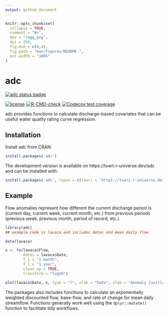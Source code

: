 ```yaml
---
output: github_document
---
```


<!-- README.md is generated from README.Rmd. Please edit that file -->

```r
knitr::opts_chunk$set(
  collapse = TRUE,
  comment = "#>",
  dev = "ragg_png",
  dpi = 250,
  fig.dim = c(8,4),
  fig.path = "man/figures/README-",
  out.width = "100%"
)
```

# adc

<!-- badges: start -->
[![adc status badge](https://txwri.r-universe.dev/badges/adc)](https://txwri.r-universe.dev)


[![license](https://img.shields.io/badge/license-MIT + file LICENSE-lightgrey.svg)](https://choosealicense.com/)
[![R-CMD-check](https://github.com/TxWRI/adc/workflows/R-CMD-check/badge.svg)](https://github.com/TxWRI/adc/actions)
[![Codecov test coverage](https://codecov.io/gh/TxWRI/adc/branch/main/graph/badge.svg)](https://app.codecov.io/gh/TxWRI/adc?branch=main)

<!-- badges: end -->

adc provides functions to calculate discharge-based covariates that can be useful 
water quality rating curve regression.

## Installation

Install adc from CRAN:

```r
install.packages('adc')
```

The development version is available on https://txwri.r-universe.dev/adc and can be installed with:

``` r
install.packages('adc', repos = c(txwri = 'https://txwri.r-universe.dev'))
```

## Example

Flow anomalies represent how different the current discharge period is (current day, current week, current month, etc.) from previous periods (previous week, previous month, period of record, etc.). 

```r
library(adc)
## example code is lavaca and includes dates and mean daily flow

data(lavaca)

x <- fa(lavaca$Flow,
        dates = lavaca$Date,
        T_1 = "1 month",
        T_2 = "1 year",
        clean_up = TRUE,
        transform = "log10")

plot(lavaca$Date, x, type = "l", xlab = "Date", ylab = "Anomaly [unitless]")
```

The packages also includes functions to calculate an exponentially weighted discounted flow, base-flow, and rate of change for mean daily streamflow. Functions generally work well using the `dplyr::mutate()` function to facilitate tidy workflows.
